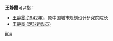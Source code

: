 '''王静霞'''可以指：
* [[王静霞_(1942年)|王静霞 (1942年)]]，原中国城市规划设计研究院院长 
* [[王静霞_(足球运动员)|王静霞 (足球运动员)]]

{{disambig}}

[[Category:三字王姓人名消歧义|jing]]